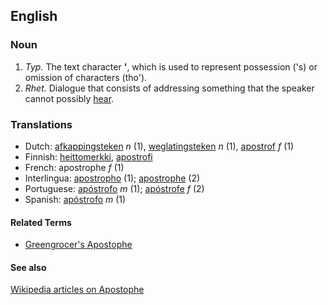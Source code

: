 ==English==
=== Noun ===
#''Typ.'' The text character <b>'</b>, which is used to represent possession ('s) or omission of characters (tho').
#''Rhet.'' Dialogue that consists of addressing something that the speaker cannot possibly [[hear]].

=== Translations ===
*Dutch: [[afkappingsteken]] ''n'' (1), [[weglatingsteken]] ''n'' (1), [[apostrof]] ''f'' (1)
*Finnish: [[heittomerkki]], [[apostrofi]]
*French: apostrophe ''f'' (1)
*Interlingua: [[apostropho]] (1); [[apostrophe]] (2)
*Portuguese: [[apóstrofo]] ''m'' (1); [[apóstrofe]] ''f'' (2)
*Spanish: [[apóstrofo]] ''m'' (1)

{{Punctuation}}

====Related Terms====
*[[Greengrocer's Apostophe]]

====See also====
[[en:apostophe|Wikipedia articles on Apostophe]]